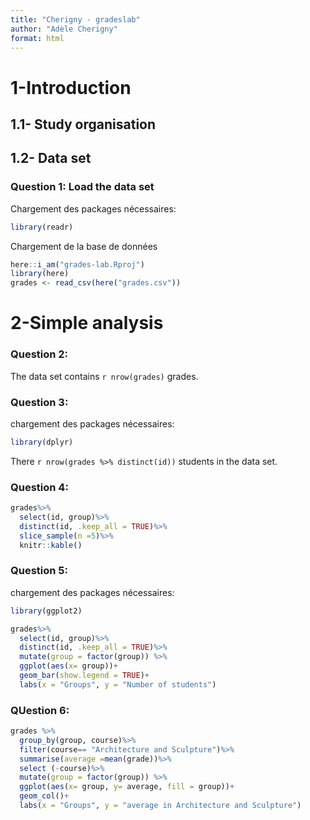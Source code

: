 ```yaml
---
title: "Cherigny - gradeslab"
author: "Adèle Cherigny"
format: html
---
```


# 1-Introduction
## 1.1- Study organisation
## 1.2- Data set
### Question 1: Load the data set
Chargement des packages nécessaires: 
```r
library(readr)
```

Chargement de la base de données
```r
here::i_am("grades-lab.Rproj")
library(here)
grades <- read_csv(here("grades.csv"))
```


# 2-Simple analysis
### Question 2:
The data set contains `r nrow(grades)` grades.

### Question 3: 
chargement des packages nécessaires:
```r
library(dplyr)
```
There `r nrow(grades %>% distinct(id))` students in the data set.

### Question 4: 
```r
grades%>%
  select(id, group)%>%
  distinct(id, .keep_all = TRUE)%>%
  slice_sample(n =5)%>%
  knitr::kable()
```
### Question 5:
chargement des packages nécessaires:
```r
library(ggplot2)
```

```r
grades%>%
  select(id, group)%>%
  distinct(id, .keep_all = TRUE)%>%
  mutate(group = factor(group)) %>%
  ggplot(aes(x= group))+
  geom_bar(show.legend = TRUE)+
  labs(x = "Groups", y = "Number of students")
```
 
### QUestion 6: 
```r
grades %>%
  group_by(group, course)%>%
  filter(course== "Architecture and Sculpture")%>%
  summarise(average =mean(grade))%>%
  select (-course)%>% 
  mutate(group = factor(group)) %>%
  ggplot(aes(x= group, y= average, fill = group))+
  geom_col()+
  labs(x = "Groups", y = "average in Architecture and Sculpture")
```


